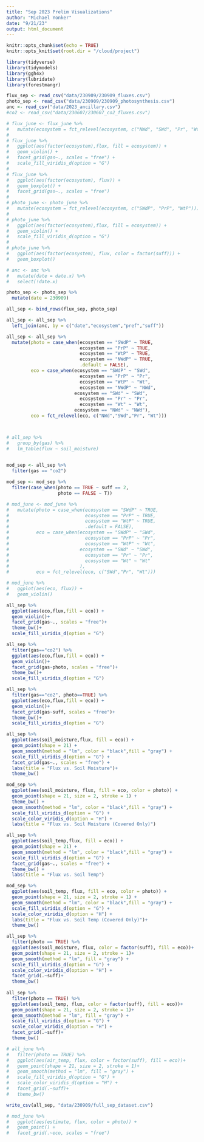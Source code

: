```yaml
---
title: "Sep 2023 Prelim Visualizations"
author: "Michael Yonker"
date: "9/21/23"
output: html_document
---
```


```r
knitr::opts_chunk$set(echo = TRUE)
knitr::opts_knit$set(root.dir = "/cloud/project")
```

```r
library(tidyverse)
library(tidymodels)
library(ggh4x)
library(lubridate)
library(forestmangr)
```

```r
flux_sep <- read_csv("data/230909/230909_fluxes.csv")
photo_sep <- read_csv("data/230909/230909_photosynthesis.csv")
anc <- read_csv("data/2023_ancillary.csv")
#co2 <- read_csv("data/230607/230607_co2_fluxes.csv")
```

```r
# flux_june <- flux_june %>%
#   mutate(ecosystem = fct_relevel(ecosystem, c("NWd", "SWd", "Pr", "Wt")))
# 
# flux_june %>% 
#   ggplot(aes(factor(ecosystem),flux, fill = ecosystem)) +
#   geom_violin() +
#   facet_grid(gas~., scales = "free") +
#   scale_fill_viridis_d(option = "G")
# 
# flux_june %>%
#   ggplot(aes(factor(ecosystem), flux)) +
#   geom_boxplot() +
#   facet_grid(gas~., scales = "free")
# 
# photo_june <- photo_june %>%
#   mutate(ecosystem = fct_relevel(ecosystem, c("SWdP", "PrP", "WtP")))
# 
# photo_june %>% 
#   ggplot(aes(factor(ecosystem),flux, fill = ecosystem)) +
#   geom_violin() +
#   scale_fill_viridis_d(option = "G")
# 
# photo_june %>%
#   ggplot(aes(factor(ecosystem), flux, color = factor(suff))) +
#   geom_boxplot()
```

```r
# anc <- anc %>%
#   mutate(date = date.x) %>%
#   select(!date.x)

photo_sep <- photo_sep %>%
  mutate(date = 230909)
```

```r
all_sep <- bind_rows(flux_sep, photo_sep)

all_sep <- all_sep %>%
  left_join(anc, by = c("date","ecosystem","pref","suff"))

all_sep <- all_sep %>%
  mutate(photo = case_when(ecosystem == "SWdP" ~ TRUE,
                           ecosystem == "PrP" ~ TRUE,
                           ecosystem == "WtP" ~ TRUE,
                           ecosystem == "NWdP" ~ TRUE,
                           .default = FALSE),
         eco = case_when(ecosystem == "SWdP" ~ "SWd",
                           ecosystem == "PrP" ~ "Pr",
                           ecosystem == "WtP" ~ "Wt",
                           ecosystem == "NWdP" ~ "NWd",
                         ecosystem == "SWd" ~ "SWd",
                           ecosystem == "Pr" ~ "Pr",
                           ecosystem == "Wt" ~ "Wt",
                         ecosystem == "NWd" ~ "NWd"),
         eco = fct_relevel(eco, c("NWd","SWd","Pr", "Wt")))



# all_sep %>%
#   group_by(gas) %>%
#   lm_table(flux ~ soil_moisture)
  

mod_sep <- all_sep %>%
  filter(gas == "co2") 

mod_sep <- mod_sep %>%
  filter(case_when(photo == TRUE ~ suff == 2,
                   photo == FALSE ~ T))

# mod_june <- mod_june %>%
#   mutate(photo = case_when(ecosystem == "SWdP" ~ TRUE,
#                            ecosystem == "PrP" ~ TRUE,
#                            ecosystem == "WtP" ~ TRUE,
#                            .default = FALSE),
#          eco = case_when(ecosystem == "SWdP" ~ "SWd",
#                            ecosystem == "PrP" ~ "Pr",
#                            ecosystem == "WtP" ~ "Wt",
#                          ecosystem == "SWd" ~ "SWd",
#                            ecosystem == "Pr" ~ "Pr",
#                            ecosystem == "Wt" ~ "Wt"
#                          ),
#          eco = fct_relevel(eco, c("SWd","Pr", "Wt")))

# mod_june %>%
#   ggplot(aes(eco, flux)) +
#   geom_violin()

```

```r
all_sep %>%
  ggplot(aes(eco,flux,fill = eco)) +
  geom_violin()+
  facet_grid(gas~., scales = "free")+
  theme_bw()+
  scale_fill_viridis_d(option = "G")

all_sep %>%
  filter(gas=="co2") %>%
  ggplot(aes(eco,flux,fill = eco)) +
  geom_violin()+
  facet_grid(gas~photo, scales = "free")+
  theme_bw()+
  scale_fill_viridis_d(option = "G")

all_sep %>%
  filter(gas=="co2", photo==TRUE) %>%
  ggplot(aes(eco,flux,fill = eco)) +
  geom_violin()+
  facet_grid(gas~suff, scales = "free")+
  theme_bw()+
  scale_fill_viridis_d(option = "G")
```

```r
all_sep %>%
  ggplot(aes(soil_moisture,flux, fill = eco)) +
  geom_point(shape = 21) +
  geom_smooth(method = "lm", color = "black",fill = "gray") +
  scale_fill_viridis_d(option = "G") +
  facet_grid(gas~., scales = "free") +
  labs(title = "Flux vs. Soil Moisture")+
  theme_bw()

mod_sep %>%
  ggplot(aes(soil_moisture, flux, fill = eco, color = photo)) +
  geom_point(shape = 21, size = 2, stroke = 1) +
  theme_bw() +
  geom_smooth(method = "lm", color = "black",fill = "gray") +
  scale_fill_viridis_d(option = "G") +
  scale_color_viridis_d(option = "H") +
  labs(title = "Flux vs. Soil Moisture (Covered Only)")

all_sep %>%
  ggplot(aes(soil_temp,flux, fill = eco)) +
  geom_point(shape = 21) +
  geom_smooth(method = "lm", color = "black",fill = "gray") +
  scale_fill_viridis_d(option = "G") +
  facet_grid(gas~., scales = "free") +
  theme_bw() +
  labs(title = "Flux vs. Soil Temp")

mod_sep %>%
  ggplot(aes(soil_temp, flux, fill = eco, color = photo)) +
  geom_point(shape = 21, size = 2, stroke = 1) +
  geom_smooth(method = "lm", color = "black",fill = "gray") +
  scale_fill_viridis_d(option = "G") +
  scale_color_viridis_d(option = "H") +
  labs(title = "Flux vs. Soil Temp (Covered Only)")+
  theme_bw()
```

```r
all_sep %>%
  filter(photo == TRUE) %>%
  ggplot(aes(soil_moisture, flux, color = factor(suff), fill = eco))+
  geom_point(shape = 21, size = 2, stroke = 1)+
  geom_smooth(method = "lm", fill = "gray") +
  scale_fill_viridis_d(option = "G") +
  scale_color_viridis_d(option = "H") +
  facet_grid(.~suff)+
  theme_bw()
  
all_sep %>%
  filter(photo == TRUE) %>%
  ggplot(aes(soil_temp, flux, color = factor(suff), fill = eco))+
  geom_point(shape = 21, size = 2, stroke = 1)+
  geom_smooth(method = "lm", fill = "gray") +
  scale_fill_viridis_d(option = "G") +
  scale_color_viridis_d(option = "H") +
  facet_grid(.~suff)+
  theme_bw()

# all_june %>%
#   filter(photo == TRUE) %>%
#   ggplot(aes(air_temp, flux, color = factor(suff), fill = eco))+
#   geom_point(shape = 21, size = 2, stroke = 1)+
#   geom_smooth(method = "lm", fill = "gray") +
#   scale_fill_viridis_d(option = "G") +
#   scale_color_viridis_d(option = "H") +
#   facet_grid(.~suff)+
#   theme_bw()
```

```r
write_csv(all_sep, "data/230909/full_sep_dataset.csv")
```


```r
# mod_june %>%
#   ggplot(aes(estimate, flux, color = photo)) +
#   geom_point() +
#   facet_grid(.~eco, scales = "free")

```

